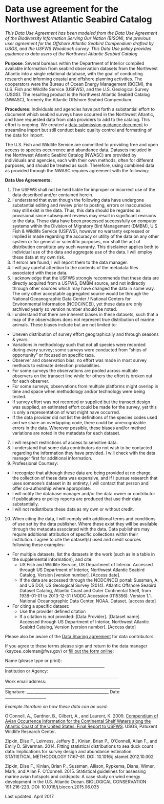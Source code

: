 Data use agreement for the Northwest Atlantic Seabird Catalog
===

*This Data Use Agreement has been modeled from the Data Use Agreement of the Biodiversity 
Information Serving Our Nation (BISON), the previous user agreement for the Offshore Atlantic 
Seabird Compendium drafted by USGS, and the USFWS Woodcock survey.  This Data Use policy provides 
guidance to data users of the Northwest Atlantic Seabird Catalog.*   

**Purpose**:  Several bureaus within the Department of Interior compiled available 
information from seabird observation datasets from the Northwest Atlantic into a 
single relational database, with the goal of conducting research and informing 
coastal and offshore planning activities. The cooperators were the Bureau of Ocean 
Energy Management (BOEM), the U.S. Fish and Wildlife Service (USFWS), and the U.S. 
Geological Survey (USGS). The resulting product is the Northwest Atlantic Seabird 
Catalog (NWASC), formerly the Atlantic Offshore Seabird Compendium.    

**Procedures**:  Individuals and agencies have put forth a substantial 
effort to document which seabird surveys have occurred in the Northwest Atlantic, 
and have requested data from data providers to add to the catalog. This effort is 
ongoing. We created a [data submission guidance document](https://github.com/USFWS/AMAPPS/blob/master/NWASC/Submission%20Guidelines%20for%20NWASC.rmd) 
to streamline import but 
still conduct basic quality control and formatting of the data for import.   

The U.S. Fish and Wildlife Service are committed to providing free and open 
access to species occurrence and abundance data.  Datasets included in the 
Northwest Atlantic Seabird Catalog (NWASC) are provided by individuals and 
agencies, each with their own methods, often for different purposes, and 
should be treated as such.  Therefore, using combined data as provided 
through the NWASC requires agreement with the following:  

**Data Use Agreements:**

1.	The USFWS shall not be held liable for improper or incorrect use of the data described and/or contained herein. 
2.	I understand that even though the following data have undergone substantial editing and review prior to posting, errors or inaccuracies may still exist in the data.  Thus, this data should be regarded as provisional since subsequent reviews may result in significant revisions to the data. These data have been processed successfully on computer systems within the Division of Migratory Bird Management (DMBM), U.S. Fish & Wildlife Service (USFWS), however no warranty expressed or implied is made regarding the accuracy or utility of the data on any other system or for general or scientific purposes, nor shall the act of distribution constitute any such warranty. This disclaimer applies both to individual use of the data and aggregate use of the data. I will employ these data at my own risk.  
3.	If errors are found, I will report them to the data manager.
4.	I will pay careful attention to the contents of the metadata files associated with these data.
5.	I acknowledge that the USFWS strongly recommends that these data are directly acquired from a USFWS, DMBM source, and not indirectly through other sources which may have changed the data in some way. The only other acceptable aggregated source would be through the National Oceanographic Data Center / National Centers for Environmental Information (NODC/NCEI), yet these data are only archived yearly so version number should be noted. 
6.	I understand that there are inherent biases in these datasets, such that a map of the observations does not represent true distribution of marine animals. These biases include but are not limited to:
  - Uneven distribution of survey effort geographically and through seasons & years.
  - Variations in methodology such that not all species were recorded during every survey; some surveys were conducted from “ships of opportunity” or focused on specific taxa.
  - Observer and observation bias: no effort was made in most survey methods to estimate detection probabilities.
  - For some surveys the observations are pooled across multiple observers on the transect line while for others the effort is broken out for each observer.
  - For some surveys, observations from multiple platforms might overlap in time and space when methodology and/or technology were being tested. 
  - If survey effort was not recorded or supplied but the transect design was supplied, an estimated effort could be made for the survey, yet this is only a representation of what might have occurred.
  - If the data provider did not list the definitions of the species codes used and we share an overlapping code, there could be unrecognizable errors in the data. 
Wherever possible, these biases and/or method variations are noted in the metadata for each dataset.
7.	I will respect restrictions of access to sensitive data.
8.	I understand that some data contributors do not wish to be contacted regarding the information they have provided. I will check with the data manager first for additional information. 
9.	Professional Courtesy:
  - I recognize that although these data are being provided at no charge, the collection of these data was expensive, and if I pursue research that uses someone’s dataset in its entirety, I will contact that person and offer co-authorship where appropriate.
  - I will notify the database manager and/or the data owner or contributor if publications or policy reports are produced that use their data substantially.
  - I will not redistribute these data as my own or without credit.
10.	When citing the data, I will comply with additional terms and conditions of use set by the data publisher. Where these exist they will be available through the metadata associated with the data. Data publishers may require additional attribution of specific collections within their institution. I agree to cite the dataset(s) used and credit sources following these examples:
  - For multiple datasets, list the datasets in the work (such as in a table in the supplemental information), and cite:
    - US Fish and Wildlife Service, US Department of Interior. Accessed through US Department of Interior, Northwest Atlantic Seabird Catalog, Version [version number]. [Access date].
    - If the data are accessed through the NODC/NCEI portal: 
Sussman, A. and US DOI; US Geological Survey (2014). Atlantic Offshore Seabird Dataset Catalog, Atlantic Coast and Outer Continental Shelf, from 1938-01-01 to 2013-12-31 (NODC Accession 0115356). Version 1.1. National Oceanographic Data Center, NOAA. Dataset. [access date]
  - For citing a specific dataset:
    - Use the provider defined citation 
    - If a citation is not provided:
[Data Provider]. [Dataset name]. Accessed through US Department of Interior, Northwest Atlantic Seabird Catalog, 
Version [version number]. [Access date]  

Please also be aware of the [Data Sharing agreement](https://github.com/USFWS/AMAPPS/blob/master/NWASC/Data%20sharing%20agreement%20for%20NWASC.rmd) 
for data contributors.  

If you agree to these terms please sign and return to the data manager (kaycee_coleman@fws.gov) or 
[fill out the form online](https://docs.google.com/forms/d/e/1FAIpQLSdvDoSF5nnw9jbXHIK6E3tE2jLub_Bykf3zQup9EuphVbgpYA/viewform?usp=sf_link):  
  
Name (please type or print): ___________________________________________________  
Institution or Agency: __________________________________________________________  
Work email address: ___________________________________________________________  
Signature: __________________________________________   Date: _____________________  

*Example literature on how these data can be used:*  

O'Connell, A., Gardner, B., Gilbert, A., and Laurent, K. 2009. [Compendium of Avian Occurrence Information 
for the Continental Shelf Waters along the Atlantic Coast of the United States. Final Report to 
USFWS](https://www.nodc.noaa.gov/archive/arc0070/0115356/1.1/data/0-data/SeabirdDatabaseFinalReport.pdf). 
USGS, Patuxent Wildlife Research Center.   
  
Zipkin, Elise F., Leirness, Jeffery B., Kinlan, Brian P., O'Connell, Allan F., and 
Emily D. Silverman. 2014. Fitting statistical distributions to sea duck count data: 
Implications for survey design and abundance estimation. STATISTICAL METHODOLOGY 
17:67–81. DOI: 10.1016/j.stamet.2012.10.002  

Zipkin, Elise F., Kinlan, Brian P., Sussman, Allison, Rypkema, Diana, Wimer, Mark, 
and Allan F. O'Connell. 2015. Statistical guidelines for assessing marine avian 
hotspots and coldspots: A case study on wind energy development in the U.S. Atlantic Ocean. 
BIOLOGICAL CONSERVATION 191:216-223. DOI: 10.1016/j.biocon.2015.06.035  

Last updated: April 2017. 
